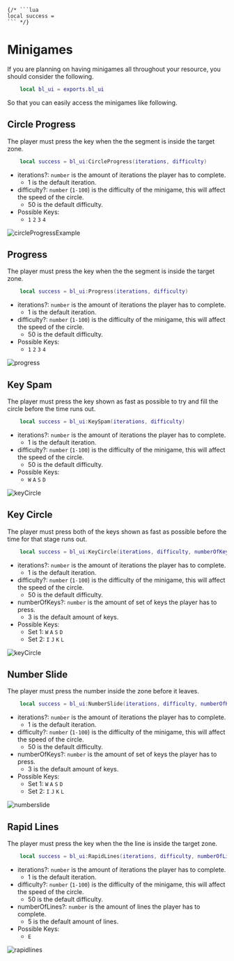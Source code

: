     {/* ```lua
    local success =
    ``` */}


# Minigames

If you are planning on having minigames all throughout your resource, you should consider the following.

```lua
    local bl_ui = exports.bl_ui
```

So that you can easily access the minigames like following.


## Circle Progress

The player must press the key when the the segment is inside the target zone.
    
```lua
    local success = bl_ui:CircleProgress(iterations, difficulty)
```

- iterations?: `number` is the amount of iterations the player has to complete.
    - 1 is the default iteration.
- difficulty?: `number` (`1-100`) is the difficulty of the minigame, this will affect the speed of the circle.
    - 50 is the default difficulty.
- Possible Keys:
    - `1` `2` `3` `4`

![circleProgressExample](https://cdn.discordapp.com/attachments/1143458172129005619/1177912868964937778/image.png?ex=65743bd8&is=6561c6d8&hm=58c107c24d6a7e3b696f1ea1bccc91f39f8e4422a75f23453cf968ed4ee6348f&)

## Progress

The player must press the key when the the segment is inside the target zone.

```lua
    local success = bl_ui:Progress(iterations, difficulty)
```

- iterations?: `number` is the amount of iterations the player has to complete.
    - 1 is the default iteration.
- difficulty?: `number` (`1-100`) is the difficulty of the minigame, this will affect the speed of the circle.
    - 50 is the default difficulty.
- Possible Keys:
    - `1` `2` `3` `4`

![progress](https://cdn.discordapp.com/attachments/1143458172129005619/1177912902422908928/image.png?ex=65743be0&is=6561c6e0&hm=daf8d98d0d18331d32501cae0d28f69f0c8365b5e2f5b99bb8f3d13ada9d0a24&)


## Key Spam

The player must press the key shown as fast as possible to try and fill the circle before the time runs out.

```lua
    local success = bl_ui:KeySpam(iterations, difficulty)
```

- iterations?: `number` is the amount of iterations the player has to complete.
    - 1 is the default iteration.
- difficulty?: `number` (`1-100`) is the difficulty of the minigame, this will affect the speed of the circle.
    - 50 is the default difficulty.
- Possible Keys:
    - `W` `A` `S` `D`

![keyCircle](https://cdn.discordapp.com/attachments/1143458172129005619/1177912989823799416/image.png?ex=65743bf5&is=6561c6f5&hm=e19621848c47e8c768b9b0ebf82dbb46a6c241722f1dd11d14b6d13b85be09a3&)

## Key Circle

The player must press both of the keys shown as fast as possible before the time for that stage runs out.
    
```lua
    local success = bl_ui:KeyCircle(iterations, difficulty, numberOfKeys)
```

- iterations?: `number` is the amount of iterations the player has to complete.
    - 1 is the default iteration.
- difficulty?: `number` (`1-100`) is the difficulty of the minigame, this will affect the speed of the circle.
    - 50 is the default difficulty.
- numberOfKeys?: `number` is the amount of set of keys the player has to press.
    - 3 is the default amount of keys.
- Possible Keys:
    - Set 1: `W` `A` `S` `D`
    - Set 2: `I` `J` `K` `L`

![keyCircle](https://cdn.discordapp.com/attachments/1143458172129005619/1177912941199233054/image.png?ex=65743be9&is=6561c6e9&hm=dfb2aae65deda55d5b5ec39a2745538a2767191fdcb81fe6430db70903939aa4&)

## Number Slide

The player must press the number inside the zone before it leaves.
    
```lua
    local success = bl_ui:NumberSlide(iterations, difficulty, numberOfKeys)
```

- iterations?: `number` is the amount of iterations the player has to complete.
    - 1 is the default iteration.
- difficulty?: `number` (`1-100`) is the difficulty of the minigame, this will affect the speed of the circle.
    - 50 is the default difficulty.
- numberOfKeys?: `number` is the amount of set of keys the player has to press.
    - 3 is the default amount of keys.
- Possible Keys:
    - Set 1: `W` `A` `S` `D`
    - Set 2: `I` `J` `K` `L`

![numberslide](https://cdn.discordapp.com/attachments/1143458172129005619/1177913049978519624/image.png?ex=65743c03&is=6561c703&hm=a06fae7d85928219f4931a86b299eec1c2f715600cfa325389cad446cc7b434f&)

## Rapid Lines

The player must press the key when the the line is inside the target zone.
    
```lua
    local success = bl_ui:RapidLines(iterations, difficulty, numberOfLines)
```

- iterations?: `number` is the amount of iterations the player has to complete.
    - 1 is the default iteration.
- difficulty?: `number` (`1-100`) is the difficulty of the minigame, this will affect the speed of the circle.
    - 50 is the default difficulty.
- numberOfLines?: `number` is the amount of lines the player has to complete.
    - 5 is the default amount of lines.
- Possible Keys:
    - `E`

![rapidlines](https://cdn.discordapp.com/attachments/1143458172129005619/1177915959957266452/image.png?ex=65743eb9&is=6561c9b9&hm=a60096776ead07a96a31476f1b899235e9ecf5fefdfafda02b1b618deab17da2&)